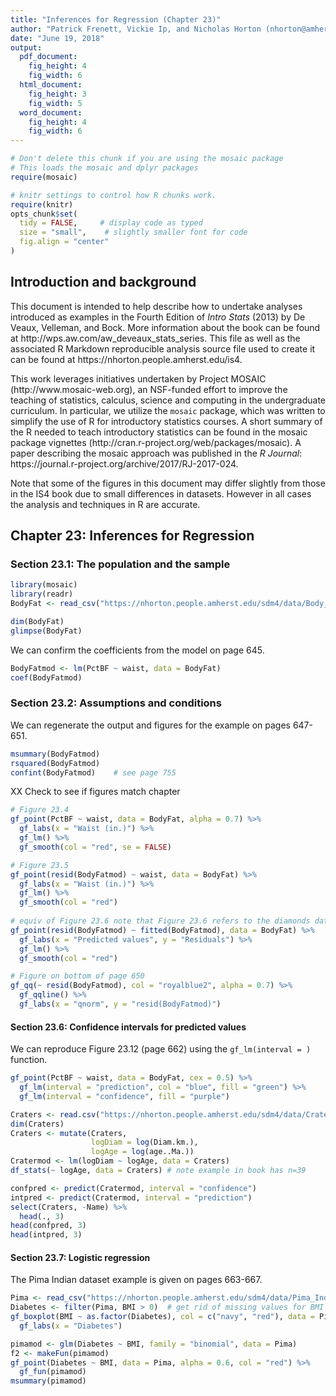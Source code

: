 ```yaml
---
title: "Inferences for Regression (Chapter 23)"
author: "Patrick Frenett, Vickie Ip, and Nicholas Horton (nhorton@amherst.edu)"
date: "June 19, 2018"
output: 
  pdf_document:
    fig_height: 4
    fig_width: 6
  html_document:
    fig_height: 3
    fig_width: 5
  word_document:
    fig_height: 4
    fig_width: 6
---
```

  
  
```r
# Don't delete this chunk if you are using the mosaic package
# This loads the mosaic and dplyr packages
require(mosaic)
```

```r
# knitr settings to control how R chunks work.
require(knitr)
opts_chunk$set(
  tidy = FALSE,     # display code as typed
  size = "small",    # slightly smaller font for code
  fig.align = "center"
)
```

## Introduction and background 

This document is intended to help describe how to undertake analyses introduced 
as examples in the Fourth Edition of *Intro Stats* (2013) by De Veaux, Velleman, and Bock.
More information about the book can be found at http://wps.aw.com/aw_deveaux_stats_series.  This
file as well as the associated R Markdown reproducible analysis source file used to create it can be found at https://nhorton.people.amherst.edu/is4.

This work leverages initiatives undertaken by Project MOSAIC (http://www.mosaic-web.org), an NSF-funded effort to improve the teaching of statistics, calculus, science and computing in the undergraduate curriculum. In particular, we utilize the `mosaic` package, which was written to simplify the use of R for introductory statistics courses. A short summary of the R needed to teach introductory statistics can be found in the mosaic package vignettes (http://cran.r-project.org/web/packages/mosaic). A paper describing the mosaic approach was published in the *R Journal*: https://journal.r-project.org/archive/2017/RJ-2017-024.

Note that some of the figures in this document may differ slightly from those in the IS4 book due to small differences in datasets. However in all cases the analysis and techniques in R are accurate.

## Chapter 23: Inferences for Regression

### Section 23.1: The population and the sample

```r
library(mosaic)
library(readr)
BodyFat <- read_csv("https://nhorton.people.amherst.edu/sdm4/data/Body_fat_complete.csv")
```

```r
dim(BodyFat)
glimpse(BodyFat)
```

We can confirm the coefficients from the model on page 645.
```r
BodyFatmod <- lm(PctBF ~ waist, data = BodyFat)
coef(BodyFatmod)
```

### Section 23.2: Assumptions and conditions

We can regenerate the output and figures for the example on pages 647-651.

```r
msummary(BodyFatmod)
rsquared(BodyFatmod)
confint(BodyFatmod)    # see page 755
```
XX Check to see if figures match chapter
```r
# Figure 23.4
gf_point(PctBF ~ waist, data = BodyFat, alpha = 0.7) %>%
  gf_labs(x = "Waist (in.)") %>%
  gf_lm() %>%
  gf_smooth(col = "red", se = FALSE)

# Figure 23.5
gf_point(resid(BodyFatmod) ~ waist, data = BodyFat) %>%
  gf_labs(x = "Waist (in.)") %>%
  gf_lm() %>%
  gf_smooth(col = "red")
  
# equiv of Figure 23.6 note that Figure 23.6 refers to the diamonds dataset
gf_point(resid(BodyFatmod) ~ fitted(BodyFatmod), data = BodyFat) %>%
  gf_labs(x = "Predicted values", y = "Residuals") %>%
  gf_lm() %>%
  gf_smooth(col = "red")

# Figure on bottom of page 650
gf_qq(~ resid(BodyFatmod), col = "royalblue2", alpha = 0.7) %>%
  gf_qqline() %>%
  gf_labs(x = "qnorm", y = "resid(BodyFatmod)")
```


#### Section 23.6: Confidence intervals for predicted values

We can reproduce Figure 23.12 (page 662) using the `gf_lm(interval = )` function.

```r
gf_point(PctBF ~ waist, data = BodyFat, cex = 0.5) %>%
  gf_lm(interval = "prediction", col = "blue", fill = "green") %>%
  gf_lm(interval = "confidence", fill = "purple")
```

```r
Craters <- read.csv("https://nhorton.people.amherst.edu/sdm4/data/Craters.csv")
dim(Craters)
Craters <- mutate(Craters,
                  logDiam = log(Diam.km.),
                  logAge = log(age..Ma.))
Cratermod <- lm(logDiam ~ logAge, data = Craters)
df_stats(~ logAge, data = Craters) # note example in book has n=39
```

```r
confpred <- predict(Cratermod, interval = "confidence")
intpred <- predict(Cratermod, interval = "prediction")
select(Craters, -Name) %>% 
  head(., 3)
head(confpred, 3)
head(intpred, 3)
```

#### Section 23.7: Logistic regression

The Pima Indian dataset example is given on pages 663-667.
```r
Pima <- read_csv("https://nhorton.people.amherst.edu/sdm4/data/Pima_Indians_Diabetes.csv")
Diabetes <- filter(Pima, BMI > 0)  # get rid of missing values for BMI
gf_boxplot(BMI ~ as.factor(Diabetes), col = c("navy", "red"), data = Pima) %>%
  gf_labs(x = "Diabetes")
```

```r
pimamod <- glm(Diabetes ~ BMI, family = "binomial", data = Pima)
f2 <- makeFun(pimamod)
gf_point(Diabetes ~ BMI, data = Pima, alpha = 0.6, col = "red") %>%
  gf_fun(pimamod)
msummary(pimamod)
```
